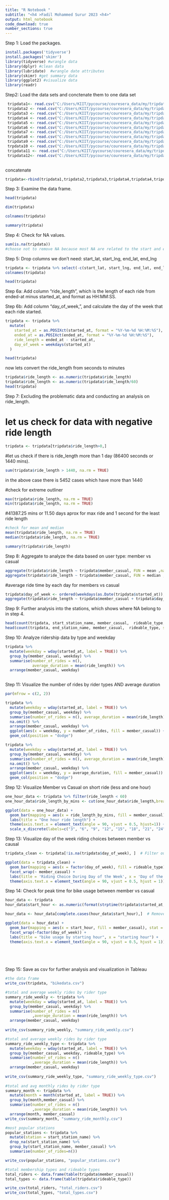 ```yaml
---
title: "R Notebook "
subtitle: "<h4 >Fadil Mohammed Surur 2023 <h4>"
output: html_notebook
code_download: true
number_sections: true
---
```



Step 1: Load the packages.
```r
install.packages('tidyverse')
install.packages('skimr')
library(tidyverse) #wrangle data
library(dplyr) #clean data
library(lubridate)  #wrangle date attributes
library(skimr) #get summary data
library(ggplot2) #visualize data
library(readr)
```


Step2: Load the data sets and conctenate them to one data set

```r
 tripdata1<- read.csv("C:/Users/KIIT/pycourse/couresera_data/my/tripdata1.csv")
 tripdata2 <- read.csv("C:/Users/KIIT/pycourse/couresera_data/my/tripdata2.csv")
 tripdata3 <- read.csv("C:/Users/KIIT/pycourse/couresera_data/my/tripdata3.csv")
 tripdata4 <- read.csv("C:/Users/KIIT/pycourse/couresera_data/my/tripdata4.csv")
 tripdata5 <- read.csv("C:/Users/KIIT/pycourse/couresera_data/my/tripdata5.csv")
 tripdata6 <- read.csv("C:/Users/KIIT/pycourse/couresera_data/my/tripdata6.csv")
 tripdata7 <- read.csv("C:/Users/KIIT/pycourse/couresera_data/my/tripdata7.csv")
 tripdata8 <- read.csv("C:/Users/KIIT/pycourse/couresera_data/my/tripdata8.csv")
 tripdata9 <- read.csv("C:/Users/KIIT/pycourse/couresera_data/my/tripdata9.csv")
 trpdata10 <- read.csv("C:/Users/KIIT/pycourse/couresera_data/my/tripdata10.csv")
 tripdata11 <- read.csv("C:/Users/KIIT/pycourse/couresera_data/my/tripdata11.csv")
 tripdata12<- read.csv("C:/Users/KIIT/pycourse/couresera_data/my/tripdata12.csv")
 
```


concatenate
```r
tripdata<-rbind(tripdata1,tripdata2,tripdata3,tripdata4,tripdata4,tripdata5,tripdata6,tripdata7,tripdata8,tripdata9,tripdata10,tripdata11,tripdata12)

```

Step 3: Examine the data frame.

```r
head(tripdata)

```

```r
dim(tripdata)

```
```r
colnames(tripdata)

```

```r
summary(tripdata)
```


Step 4: Check for NA values. 

```r
sum(is.na(tripdata)) 
#choose not to remove NA because most NA are related to the start and end station names. 
```
Step 5: Drop columns we don't need: start_lat, start_lng, end_lat, end_lng

```r
tripdata <- tripdata %>% select(-c(start_lat, start_lng, end_lat, end_lng))
colnames(tripdata)
```

```r
head(tripdata)
```

Step 6a:
Add column "ride_length", which is the length of each ride from ended-at minus started_at, and format as HH:MM:SS.

Step 6b:
Add column “day_of_week,”, and calculate the day of the week that each ride started.

```r
tripdata <- tripdata %>%
  mutate(
    started_at = as.POSIXct(started_at, format = "%Y-%m-%d %H:%M:%S"),
    ended_at = as.POSIXct(ended_at, format = "%Y-%m-%d %H:%M:%S"),
    ride_length = ended_at - started_at,
    day_of_week = weekdays(started_at)
  )


```


```r
head(tripdata)
```


now lets convert the ride_length from seconds to minutes


```r
tripdata$ride_length <- as.numeric(tripdata$ride_length)
tripdata$ride_length <- as.numeric(tripdata$ride_length/60)
head(tripdata)
```

Step 7: Excluding the problematic data and conducting an analysis on ride_length.

# let us check for data with negative ride length

```r
tripdata <- tripdata[tripdata$ride_length>0,]
```

#let us check if there is ride_length  more than 1 day (86400 seconds or 1440 mins).

```r
sum(tripdata$ride_length > 1440, na.rm = TRUE)
```
in the above case there is 5452 cases which have more than 1440


#check for extreme outliner
```r
max(tripdata$ride_length, na.rm = TRUE)
min(tripdata$ride_length, na.rm = TRUE)
```
#41387.25 mins or 11.50 days  aprox for max ride and 1 second for the least ride length


```r
#check for mean and median
mean(tripdata$ride_length, na.rm = TRUE)
median(tripdata$ride_length, na.rm = TRUE)
```
```r
summary(tripdata$ride_length)
```

Step 8: Aggregate to analyze the data based on user type: member vs casual


```r
aggregate(tripdata$ride_length ~ tripdata$member_casual, FUN = mean ,na.rm = TRUE)
aggregate(tripdata$ride_length ~ tripdata$member_casual, FUN = median ,na.rm = TRUE)
```
#average ride time by each day for members vs casual
```r
tripdata$day_of_week <- ordered(weekdays(as.Date(tripdata$started_at)), levels = c("Sunday", "Monday", "Tuesday", "Wednesday", "Thursday", "Friday", "Saturday"))
aggregate(tripdata$ride_length ~ tripdata$member_casual + tripdata$day_of_week, FUN = mean, na.rm = TRUE)

```

Step 9: Further analysis into the stations, which shows where NA belong to in step 4.

```r
head(count(tripdata, start_station_name, member_casual,  rideable_type, sort= TRUE))
head(count(tripdata, end_station_name, member_casual,  rideable_type, sort= TRUE))
```

Step 10: Analyze ridership data by type and weekday

```r
tripdata %>%
  mutate(weekday = wday(started_at, label = TRUE)) %>%
  group_by(member_casual, weekday) %>%
  summarise(number_of_rides = n(),
            average_duration = mean(ride_length)) %>%
  arrange(member_casual, weekday)
	
```

Step 11: Visualize the number of rides by rider types AND average duration

```r
par(mfrow = c(2, 2))

tripdata %>%
  mutate(weekday = wday(started_at, label = TRUE)) %>%
  group_by(member_casual, weekday) %>%
  summarise(number_of_rides = n(), average_duration = mean(ride_length)) %>%
  na.omit() %>%
  arrange(member_casual, weekday) %>%
  ggplot(aes(x = weekday, y = number_of_rides, fill = member_casual)) +
  geom_col(position = "dodge")

tripdata %>%
  mutate(weekday = wday(started_at, label = TRUE)) %>%
  group_by(member_casual, weekday) %>%
  summarise(number_of_rides = n(), average_duration = mean(ride_length)) %>%
  na.omit() %>%
  arrange(member_casual, weekday) %>%
  ggplot(aes(x = weekday, y = average_duration, fill = member_casual)) +
  geom_col(position = "dodge")

```



Step 12: Visualize Member vs Casual on short ride (less and one hour)


```r
one_hour_data <- tripdata %>% filter(ride_length < 60)
one_hour_data$ride_length_by_mins <- cut(one_hour_data$ride_length,breaks = 20)

ggplot(data = one_hour_data) + 
  geom_bar(mapping = aes(x = ride_length_by_mins, fill = member_casual)) +
  labs(title = "One hour ride length") +
  theme(axis.text.x = element_text(angle = 90, vjust = 0.5, hjust=1)) +
  scale_x_discrete(labels=c("3", "6", "9", "12", "15", "18", "21", "24", "27", "30", "33", "36", "39", "42", "45", "48", "51", "54", "57", "60"))
```


Step 13: Visualize day of the week riding choices between member vs causal

```r


tripdata_clean <- tripdata[!is.na(tripdata$day_of_week), ]  # Filter out NA values in day_of_week

ggplot(data = tripdata_clean) +
  geom_bar(mapping = aes(x = factor(day_of_week), fill = rideable_type)) +
  facet_wrap(~ member_casual) +
  labs(title = 'Riding Choice During Day of the Week', x = 'Day of the Week') +
  theme(axis.text.x = element_text(angle = 90, vjust = 0.5, hjust = 1))


```

Step 14: Check for peak time for bike usage between member vs casual


```r
hour_data <- tripdata
hour_data$start_hour <- as.numeric(format(strptime(tripdata$started_at, "%Y-%m-%d %H:%M:%OS"), '%H'))

hour_data <- hour_data[complete.cases(hour_data$start_hour),]  # Remove NA values

ggplot(data = hour_data) + 
  geom_bar(mapping = aes(x = start_hour, fill = member_casual), stat = 'count') + 
  facet_wrap(~factor(day_of_week)) +
  labs(title = "bike usage by starting hour", x = "starting hour") + 
  theme(axis.text.x = element_text(angle = 90, vjust = 0.5, hjust = 1))



 
```

Step 15: Save as csv for further analysis and visualization in Tableau
```r
#the data frame
write_csv(tripdata, "bikedata.csv")
```


```r
#total and average weekly rides by rider type
summary_ride_weekly <- tripdata %>% 
  mutate(weekday = wday(started_at, label = TRUE)) %>% 
  group_by(member_casual, weekday) %>% 
  summarise(number_of_rides = n()
            ,average_duration = mean(ride_length)) %>% 
  arrange(member_casual, weekday)  
  
write_csv(summary_ride_weekly, "summary_ride_weekly.csv")

#total and average weekly rides by rider type
summary_ride_weekly_type <- tripdata %>% 
  mutate(weekday = wday(started_at, label = TRUE)) %>% 
  group_by(member_casual, weekday, rideable_type) %>% 
  summarise(number_of_rides = n()
            ,average_duration = mean(ride_length)) %>% 
  arrange(member_casual, weekday)  
  
write_csv(summary_ride_weekly_type, "summary_ride_weekly_type.csv")
  
#total and avg monthly rides by rider type
summary_month <- tripdata %>% 
  mutate(month = month(started_at, label = TRUE)) %>%  
  group_by(month,member_casual) %>%  
  summarise(number_of_rides = n()
            ,average_duration = mean(ride_length)) %>%    
  arrange(month, member_casual)
write_csv(summary_month, "summary_ride_monthly.csv")

#most popular stations
popular_stations <- tripdata %>%
  mutate(station = start_station_name) %>%
  drop_na(start_station_name) %>%
  group_by(start_station_name, member_casual) %>%
  summarise(number_of_rides=n())

write_csv(popular_stations, "popular_stations.csv")

#total membership types and rideable types
total_riders <- data.frame(table(tripdata$member_casual))
total_types <- data.frame(table(tripdata$rideable_type))

write_csv(total_riders, "total_riders.csv")
write_csv(total_types, "total_types.csv")
```



